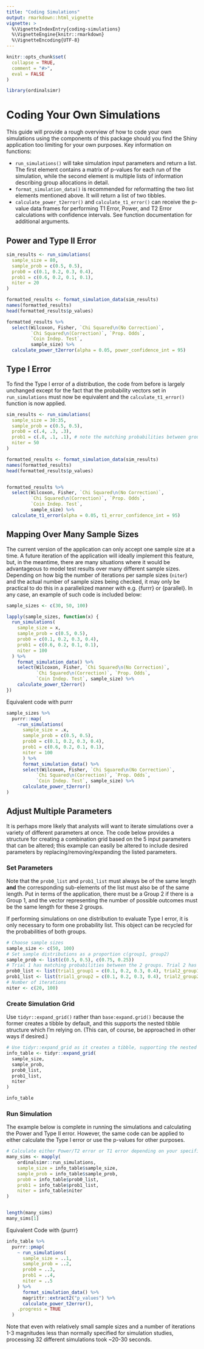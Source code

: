 ```yaml
---
title: "Coding Simulations"
output: rmarkdown::html_vignette
vignette: >
  %\VignetteIndexEntry{coding-simulations}
  %\VignetteEngine{knitr::rmarkdown}
  %\VignetteEncoding{UTF-8}
---
```


```r
knitr::opts_chunk$set(
  collapse = TRUE,
  comment = "#>",
  eval = FALSE
)
```

```r
library(ordinalsimr)
```


# Coding Your Own Simulations

This guide will provide a rough overview of how to code your own simulations using the components of this package should you find the Shiny application too limiting for your own purposes. Key information on functions:

* `run_simulations()` will take simulation input parameters and return a list. The first element contains a matrix of p-values for each run of the simulation, while the second element is multiple lists of information describing group allocations in detail.
* `format_simulation_data()` is recommended for reformatting the two list elements mentioned above. It will return a list of two tibbles.
* `calculate_power_t2error()` and `calculate_t1_error()` can receive the p-value data frames for performing T1 Error, Power, and T2 Error calculations with confidence intervals. See function documentation for additional arguments.

## Power and Type II Error

```r
sim_results <- run_simulations(
  sample_size = 80,
  sample_prob = c(0.5, 0.5),
  prob0 = c(0.1, 0.2, 0.3, 0.4),
  prob1 = c(0.6, 0.2, 0.1, 0.1),
  niter = 20
)

formatted_results <- format_simulation_data(sim_results)
names(formatted_results)
head(formatted_results$p_values)

formatted_results %>%
  select(Wilcoxon, Fisher, `Chi Squared\n(No Correction)`, 
         `Chi Squared\n(Correction)`, `Prop. Odds`, 
         `Coin Indep. Test`,
         sample_size) %>%
  calculate_power_t2error(alpha = 0.05, power_confidence_int = 95)
```


## Type I Error

To find the Type I error of a distribution, the code from before is largely unchanged except for the fact that the probability vectors set in `run_simulations` must now be equivalent and the `calculate_t1_error()` function is now applied.


```r
sim_results <- run_simulations(
  sample_size = 30:35,
  sample_prob = c(0.5, 0.5),
  prob0 = c(.4, .3, .3),
  prob1 = c(.8, .1, .1), # note the matching probabilities between groups
  niter = 50
)

formatted_results <- format_simulation_data(sim_results)
names(formatted_results)
head(formatted_results$p_values)


formatted_results %>%
  select(Wilcoxon, Fisher, `Chi Squared\n(No Correction)`, 
         `Chi Squared\n(Correction)`, `Prop. Odds`, 
         `Coin Indep. Test`,
         sample_size) %>%
  calculate_t1_error(alpha = 0.05, t1_error_confidence_int = 95)
```



## Mapping Over Many Sample Sizes

The current version of the application can only accept one sample size at a time. A future iteration of the application will ideally implement this feature, but, in the meantime, there are many situations where it would be advantageous to model test results over many different sample sizes. Depending on how big the number of iterations per sample sizes (`niter`) and the actual number of sample sizes being checked, it may only be practical to do this in a parallelized manner with e.g. {furrr} or {parallel}. In any case, an example of such code is included below:


```r
sample_sizes <- c(30, 50, 100)

lapply(sample_sizes, function(x) {
  run_simulations(
    sample_size = x,
    sample_prob = c(0.5, 0.5),
    prob0 = c(0.1, 0.2, 0.3, 0.4),
    prob1 = c(0.6, 0.2, 0.1, 0.1),
    niter = 100
  ) %>%
    format_simulation_data() %>%
    select(Wilcoxon, Fisher, `Chi Squared\n(No Correction)`, 
           `Chi Squared\n(Correction)`, `Prop. Odds`, 
           `Coin Indep. Test`, sample_size) %>%
    calculate_power_t2error()
})
```

Equivalent code with purrr

``` r
sample_sizes %>%
  purrr::map(
    ~run_simulations(
      sample_size = .x,
      sample_prob = c(0.5, 0.5),
      prob0 = c(0.1, 0.2, 0.3, 0.4),
      prob1 = c(0.6, 0.2, 0.1, 0.1),
      niter = 100
      ) %>%
      format_simulation_data() %>%
      select(Wilcoxon, Fisher, `Chi Squared\n(No Correction)`, 
           `Chi Squared\n(Correction)`, `Prop. Odds`, 
           `Coin Indep. Test`, sample_size) %>%
      calculate_power_t2error()
)
```

## Adjust Multiple Parameters

It is perhaps more likely that analysts will want to iterate simulations over a variety of different parameters at once. The code below provides a structure for creating a combination grid based on the 5 input parameters that can be altered; this example can easily be altered to include desired parameters by replacing/removing/expanding the listed parameters. 


### Set Parameters

Note that the `prob0_list` and `prob1_list` must always be of the same length **and** the corresponding sub-elements of the list must also be of the same length. Put in terms of the application, there must be a Group 2 if there is a Group 1, and the vector representing the number of possible outcomes must be the same length for these 2 groups.

If performing simulations on one distribution to evaluate Type I error, it is only necessary to form one probability list. This object can be recycled for the probabilities of both groups.

```r
# Choose sample sizes
sample_size <- c(50, 100)
# Set sample distributions as a proportion c(group1, group2)
sample_prob <- list(c(0.5, 0.5), c(0.75, 0.25))
# Trial 1 has matching probabilities between the 2 groups. Trial 2 has non-matching probabilities
prob0_list <- list(trial1_group1 = c(0.1, 0.2, 0.3, 0.4), trial2_group1 = c(0.1, 0.2, 0.3, 0.4))
prob1_list <- list(trial1_group2 = c(0.1, 0.2, 0.3, 0.4), trial2_group2 = c(0.2, 0.3, 0.3, 0.2))
# Number of iterations
niter <- c(20, 100)
```

### Create Simulation Grid

Use `tidyr::expand_grid()` rather than `base:expand.grid()` because the former creates a tibble by default, and this supports the nested tibble structure which I'm relying on. (This can, of course, be approached in other ways if desired.)

```r
# Use tidyr::expand_grid as it creates a tibble, supporting the nested tibble structure
info_table <- tidyr::expand_grid(
  sample_size,
  sample_prob,
  prob0_list,
  prob1_list,
  niter
)

info_table
```



### Run Simulation

The example below is complete in running the simulations and calculating the Power and Type II error. However, the same code can be applied to either calculate the Type I error or use the p-values for other purposes.

```r
# Calculate either Power/T2 error or T1 error depending on your specific needs
many_sims <- mapply(
    ordinalsimr::run_simulations,
    sample_size = info_table$sample_size,
    sample_prob = info_table$sample_prob,
    prob0 = info_table$prob0_list,
    prob1 = info_table$prob1_list,
    niter = info_table$niter
)


length(many_sims)
many_sims[1]
```


Equivalent Code with {purrr}

``` r
info_table %>%
  purrr::pmap(
    ~ run_simulations(
      sample_size = ..1,
      sample_prob = ..2,
      prob0 = ..3,
      prob1 = ..4,
      niter = ..5
    ) %>%
      format_simulation_data() %>%
      magrittr::extract2("p_values") %>%
      calculate_power_t2error(),
    .progress = TRUE
  )
```



Note that even with relatively small sample sizes and a number of iterations 1-3 magnitudes less than normally specified for simulation studies, processing 32 different simulations took ~20-30 seconds. 



